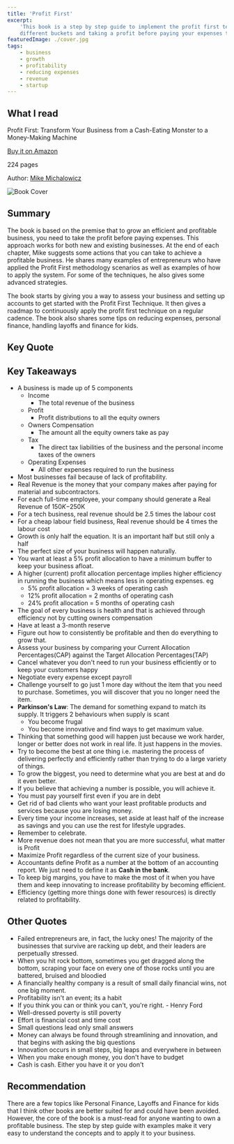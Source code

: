 ```yaml
---
title: 'Profit First'
excerpt:
    'This book is a step by step guide to implement the profit first technique - a strategy to divide your income into
    different buckets and taking a profit before paying your expenses to run an efficient and profitable business'
featuredImage: ./cover.jpg
tags:
    - business
    - growth
    - profitability
    - reducing expenses
    - revenue
    - startup
---
```


## What I read

Profit First: Transform Your Business from a Cash-Eating Monster to a Money-Making Machine

[Buy it on Amazon](https://www.amazon.com/Profit-First-Transform-Cash-Eating-Money-Making-ebook/dp/B01HCGYTH4)

224 pages

Author: [Mike Michalowicz](https://mikemichalowicz.com/)

![Book Cover](./cover.jpg)

## Summary

The book is based on the premise that to grow an efficient and profitable business, you need to take the profit before
paying expenses. This approach works for both new and existing businesses. At the end of each chapter, Mike suggests
some actions that you can take to achieve a profitable business. He shares many examples of entrepreneurs who have
applied the Profit First methodology scenarios as well as examples of how to apply the system. For some of the
techniques, he also gives some advanced strategies.

The book starts by giving you a way to assess your business and setting up accounts to get started with the Profit First
Technique. It then gives a roadmap to continuously apply the profit first technique on a regular cadence. The book also
shares some tips on reducing expenses, personal finance, handling layoffs and finance for kids.

## Key Quote

<Quote quote="Revenue is vanity, profit is sanity, and cash is king" />

## Key Takeaways

-   A business is made up of 5 components
    -   Income
        -   The total revenue of the business
    -   Profit
        -   Profit distributions to all the equity owners
    -   Owners Compensation
        -   The amount all the equity owners take as pay
    -   Tax
        -   The direct tax liabilities of the business and the personal income taxes of the owners
    -   Operating Expenses
        -   All other expenses required to run the business
-   Most businesses fail because of lack of profitability.
-   Real Revenue is the money that your company makes after paying for material and subcontractors.
-   For each full-time employee, your company should generate a Real Revenue of $150K-$250K
-   For a tech business, real revenue should be 2.5 times the labour cost
-   For a cheap labour field business, Real revenue should be 4 times the labour cost
-   Growth is only half the equation. It is an important half but still only a half
-   The perfect size of your business will happen naturally.
-   You want at least a 5% profit allocation to have a minimum buffer to keep your business afloat.
-   A higher (current) profit allocation percentage implies higher efficiency in running the business which means less
    in operating expenses. eg
    -   5% profit allocation = 3 weeks of operating cash
    -   12% profit allocation = 2 months of operating cash
    -   24% profit allocation = 5 months of operating cash
-   The goal of every business is health and that is achieved through efficiency not by cutting owners compensation
-   Have at least a 3-month reserve
-   Figure out how to consistently be profitable and then do everything to grow that.
-   Assess your business by comparing your Current Allocation Percentages(CAP) against the Target Allocation
    Percentages(TAP)
-   Cancel whatever you don't need to run your business efficiently or to keep your customers happy
-   Negotiate every expense except payroll
-   Challenge yourself to go just 1 more day without the item that you need to purchase. Sometimes, you will discover
    that you no longer need the item.
-   **Parkinson's Law**: The demand for something expand to match its supply. It triggers 2 behaviours when supply is
    scant
    -   You become frugal
    -   You become innovative and find ways to get maximum value.
-   Thinking that something good will happen just because we work harder, longer or better does not work in real life.
    It just happens in the movies.
-   Try to become the best at one thing i.e. mastering the process of delivering perfectly and efficiently rather than
    trying to do a large variety of things.
-   To grow the biggest, you need to determine what you are best at and do it even better.
-   If you believe that achieving a number is possible, you will achieve it.
-   You must pay yourself first even if you are in debt
-   Get rid of bad clients who want your least profitable products and services because you are losing money.
-   Every time your income increases, set aside at least half of the increase as savings and you can use the rest for
    lifestyle upgrades.
-   Remember to celebrate.
-   More revenue does not mean that you are more successful, what matter is Profit
-   Maximize Profit regardless of the current size of your business.
-   Accountants define Profit as a number at the bottom of an accounting report. We just need to define it as **Cash in
    the bank**.
-   To keep big margins, you have to make the most of it when you have them and keep innovating to increase
    profitability by becoming efficient.
-   Efficiency (getting more things done with fewer resources) is directly related to profitability.

## Other Quotes

-   Failed entrepreneurs are, in fact, the lucky ones! The majority of the businesses that survive are racking up debt,
    and their leaders are perpetually stressed.
-   When you hit rock bottom, sometimes you get dragged along the bottom, scraping your face on every one of those rocks
    until you are battered, bruised and bloodied
-   A financially healthy company is a result of small daily financial wins, not one big moment.
-   Profitability isn't an event; its a habit
-   If you think you can or think you can't, you're right. - Henry Ford
-   Well-dressed poverty is still poverty
-   Effort is financial cost and time cost
-   Small questions lead only small answers
-   Money can always be found through streamlining and innovation, and that begins with asking the big questions
-   Innovation occurs in small steps, big leaps and everywhere in between
-   When you make enough money, you don't have to budget
-   Cash is cash. Either you have it or you don't

## Recommendation

There are a few topics like Personal Finance, Layoffs and Finance for kids that I think other books are better suited
for and could have been avoided. However, the core of the book is a must-read for anyone wanting to own a profitable
business. The step by step guide with examples make it very easy to understand the concepts and to apply it to your
business.
